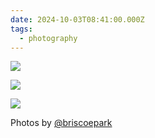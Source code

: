 ```yaml
---
date: 2024-10-03T08:41:00.000Z
tags:
  - photography
---
```

![](../../assets/art/20241003-1.jpg)

![](../../assets/art/20241003-2.jpg)

![](../../assets/art/20241003-3.jpg)

Photos by [@briscoepark](https://linktr.ee/briscoepark)